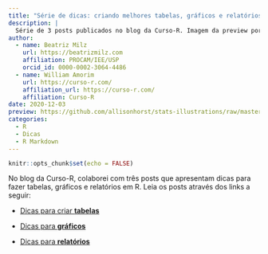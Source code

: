 ```yaml
---
title: "Série de dicas: criando melhores tabelas, gráficos e relatórios em R"
description: |
  Série de 3 posts publicados no blog da Curso-R. Imagem da preview por @allison_horst
author:
  - name: Beatriz Milz
    url: https://beatrizmilz.com
    affiliation: PROCAM/IEE/USP
    orcid_id: 0000-0002-3064-4486
  - name: William Amorim
    url: https://curso-r.com/
    affiliation_url: https://curso-r.com/
    affiliation: Curso-R
date: 2020-12-03
preview: https://github.com/allisonhorst/stats-illustrations/raw/master/rstats-artwork/reproducibility_court.png
categories:
  - R
  - Dicas
  - R Markdown
---
```



```r
knitr::opts_chunk$set(echo = FALSE)
```

No blog da Curso-R, colaborei com três posts que apresentam dicas para fazer tabelas, gráficos e relatórios em R. Leia os posts através dos links a seguir:

- [Dicas para criar **tabelas**](https://blog.curso-r.com/posts/2020-12-03-dicas-relatorios-r4ds1_tabelas/)

- [Dicas para **gráficos**](https://blog.curso-r.com/posts/2020-17-02-dicas-relatorios-r4ds1_graficos/)

- [Dicas para **relatórios**](https://blog.curso-r.com/posts/2021-03-15-dicas-relatorios-r4ds1_relatorios/)


